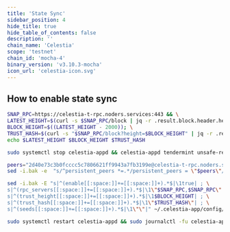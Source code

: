 ```yaml
---
title: 'State Sync'
sidebar_position: 4
hide_title: true
hide_table_of_contents: false
description: ''
chain_name: 'Celestia'
scope: 'testnet'
chain_id: 'mocha-4'
binary_version: 'v3.10.3-mocha'
icon_url: 'celestia-icon.svg'
---
```



<PageTitle
  iconUrl="img/celestia-icon.svg"
  title="Celestia State Sync"
  chainId="mocha-4"
  version="v3.10.3-mocha"
/>

## How to enable state sync

```bash
SNAP_RPC=https://celestia-t-rpc.noders.services:443 && \
LATEST_HEIGHT=$(curl -s $SNAP_RPC/block | jq -r .result.block.header.height); \
BLOCK_HEIGHT=$((LATEST_HEIGHT - 2000)); \
TRUST_HASH=$(curl -s "$SNAP_RPC/block?height=$BLOCK_HEIGHT" | jq -r .result.block_id.hash) && \
echo $LATEST_HEIGHT $BLOCK_HEIGHT $TRUST_HASH
```

```bash
sudo systemctl stop celestia-appd && celestia-appd tendermint unsafe-reset-all --home ~/.celestia-app --keep-addr-book
```

```bash
peers="2d40e73c3b0fcccc5c7806621ff9943a7fb3199e@celestia-t-rpc.noders.services:11656"
sed -i.bak -e  "s/^persistent_peers *=.*/persistent_peers = \"$peers\"/" ~/.celestia-app/config/config.toml
```

```bash
sed -i.bak -E "s|^(enable[[:space:]]+=[[:space:]]+).*$|\1true| ; \
s|^(rpc_servers[[:space:]]+=[[:space:]]+).*$|\1\"$SNAP_RPC,$SNAP_RPC\"| ; \
s|^(trust_height[[:space:]]+=[[:space:]]+).*$|\1$BLOCK_HEIGHT| ; \
s|^(trust_hash[[:space:]]+=[[:space:]]+).*$|\1\"$TRUST_HASH\"| ; \
s|^(seeds[[:space:]]+=[[:space:]]+).*$|\1\"\"|" ~/.celestia-app/config/config.toml
```

```bash
sudo systemctl restart celestia-appd && sudo journalctl -fu celestia-appd --no-hostname -o cat
```
